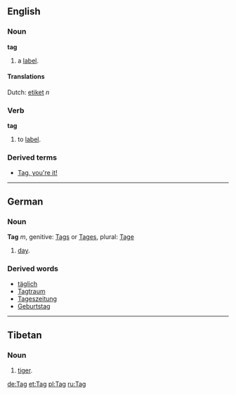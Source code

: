 == English ==
=== Noun ===
'''tag'''

# a [[label]].

====Translations====
Dutch: [[etiket]] ''n''

=== Verb ===
'''tag'''

# to [[label]].

=== Derived terms ===
* [[Tag, you're it!]]

----
== German ==
=== Noun ===
'''Tag''' ''m'', genitive: [[Tags]] or [[Tages]], plural: [[Tage]]

# [[day]].

=== Derived words ===
* [[täglich]]
* [[Tagtraum]]
* [[Tageszeitung]]
* [[Geburtstag]]

----
== Tibetan ==
=== Noun ===
# [[tiger]].

[[de:Tag]]
[[et:Tag]]
[[pl:Tag]]
[[ru:Tag]]